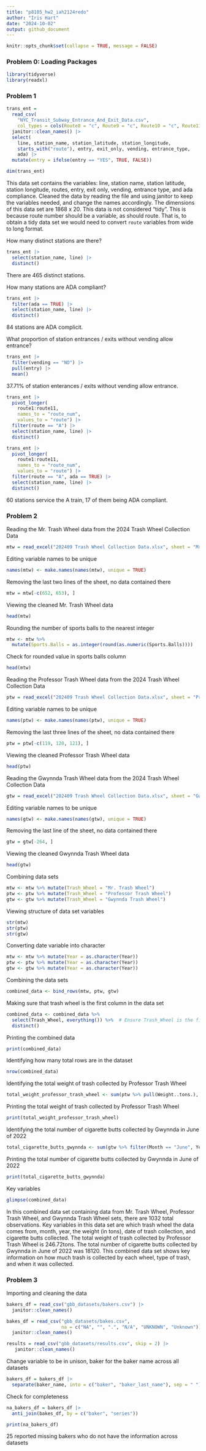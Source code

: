 ```yaml
---
title: "p8105_hw2_iah2124redo"
author: "Iris Hart"
date: "2024-10-02"
output: github_document
---
```


```r
knitr::opts_chunk$set(collapse = TRUE, message = FALSE)
```

### Problem 0: Loading Packages 
```r
library(tidyverse)
library(readxl)
```

### Problem 1
```r
trans_ent = 
  read_csv(
    "NYC_Transit_Subway_Entrance_And_Exit_Data.csv",
    col_types = cols(Route8 = "c", Route9 = "c", Route10 = "c", Route11 = "c")) |> 
  janitor::clean_names() |> 
  select(
    line, station_name, station_latitude, station_longitude, 
    starts_with("route"), entry, exit_only, vending, entrance_type, 
    ada) |> 
  mutate(entry = ifelse(entry == "YES", TRUE, FALSE))
```

```r
dim(trans_ent)
```
This data set contains the variables: line, station name, station latitude, station longitude, routes, entry, exit only, vending, entrance type, and ada compliance. Cleaned the data by reading the file and using janitor to keep the variables needed, and change the names accordingly. The dimensions of this data set are 1868 x 20. This data is not considered "tidy". This is because route number should be a variable, as should route. That is, to obtain a tidy data set we would need to convert `route` variables from wide to long format. 

How many distinct stations are there?
```r
trans_ent |> 
  select(station_name, line) |> 
  distinct()
```

There are 465 distinct stations. 

How many stations are ADA compliant?
```r
trans_ent |> 
  filter(ada == TRUE) |> 
  select(station_name, line) |> 
  distinct()
```

84 stations are ADA complicit. 

What proportion of station entrances / exits without vending allow entrance?
```r
trans_ent |> 
  filter(vending == "NO") |> 
  pull(entry) |> 
  mean()
```

37.71% of station enterances / exits without vending allow entrance.

```r
trans_ent |> 
  pivot_longer(
    route1:route11,
    names_to = "route_num",
    values_to = "route") |> 
  filter(route == "A") |> 
  select(station_name, line) |> 
  distinct()

trans_ent |> 
  pivot_longer(
    route1:route11,
    names_to = "route_num",
    values_to = "route") |> 
  filter(route == "A", ada == TRUE) |> 
  select(station_name, line) |> 
  distinct()
```
60 stations service the A train, 17 of them being ADA compliant. 

### Problem 2
Reading the Mr. Trash Wheel data from the 2024 Trash Wheel Collection Data
```r
mtw = read_excel("202409 Trash Wheel Collection Data.xlsx", sheet = "Mr. Trash Wheel", range = cell_cols("A:M"))
```
Editing variable names to be unique
```r
names(mtw) <- make.names(names(mtw), unique = TRUE)
```
Removing the last two lines of the sheet, no data contained there
```r
mtw = mtw[-c(652, 653), ]
```
Viewing the cleaned Mr. Trash Wheel data
```r
head(mtw)
```

Rounding the number of sports balls to the nearest integer 
```r
mtw <- mtw %>%
  mutate(Sports.Balls = as.integer(round(as.numeric(Sports.Balls))))
```
Check for rounded value in sports balls column
```r
head(mtw)
```

Reading the Professor Trash Wheel data from the 2024 Trash Wheel Collection Data
```r
ptw = read_excel("202409 Trash Wheel Collection Data.xlsx", sheet = "Professor Trash Wheel", range = cell_cols("A:L"))
```

Editing variable names to be unique
```r
names(ptw) <- make.names(names(ptw), unique = TRUE)
```

Removing the last three lines of the sheet, no data contained there
```r
ptw = ptw[-c(119, 120, 121), ]
```

Viewing the cleaned Professor Trash Wheel data
```r
head(ptw)
```

Reading the Gwynnda Trash Wheel data from the 2024 Trash Wheel Collection Data
```r
gtw = read_excel("202409 Trash Wheel Collection Data.xlsx", sheet = "Gwynnda Trash Wheel", range = cell_cols("A:K"))
```

Editing variable names to be unique
```r
names(gtw) <- make.names(names(gtw), unique = TRUE)
```

Removing the last line of the sheet, no data contained there
```r
gtw = gtw[-264, ]
```

Viewing the cleaned Gwynnda Trash Wheel data
```r
head(gtw)
```

Combining data sets 
```r
mtw <- mtw %>% mutate(Trash_Wheel = "Mr. Trash Wheel")
ptw <- ptw %>% mutate(Trash_Wheel = "Professor Trash Wheel")
gtw <- gtw %>% mutate(Trash_Wheel = "Gwynnda Trash Wheel")
```

Viewing structure of data set variables
```r
str(mtw)
str(ptw)
str(gtw)
```
Converting date variable into character 
```r
mtw <- mtw %>% mutate(Year = as.character(Year))
ptw <- ptw %>% mutate(Year = as.character(Year))
gtw <- gtw %>% mutate(Year = as.character(Year))
```
Combining the data sets
```r
combined_data <- bind_rows(mtw, ptw, gtw)
```
Making sure that trash wheel is the first column in the data set
```r
combined_data <- combined_data %>%
  select(Trash_Wheel, everything()) %>%  # Ensure Trash_Wheel is the first column
  distinct()
```
Printing the combined data
```r
print(combined_data)
```
Identifying how many total rows are in the dataset
```r
nrow(combined_data)
```
Identifying the total weight of trash collected by Professor Trash Wheel
```r
total_weight_professor_trash_wheel <- sum(ptw %>% pull(Weight..tons.), na.rm = TRUE)
```
Printing the total weight of trash collected by Professor Trash Wheel
```r
print(total_weight_professor_trash_wheel)
```

Identifying the total number of cigarette butts collected by Gwynnda in June of 2022
```r
total_cigarette_butts_gwynnda <- sum(gtw %>% filter(Month == "June", Year == 2022) %>% pull(Cigarette.Butts), na.rm = TRUE)
```
Printing the total number of cigarette butts collected by Gwynnda in June of 2022
```r
print(total_cigarette_butts_gwynnda)
```
Key variables
```r
glimpse(combined_data)
```

In this combined data set containing data from Mr. Trash Wheel, Professor Trash Wheel, and Gwynnda Trash Wheel sets, there are 1032 total observations. Key variables in this data set are which trash wheel the data comes from, month,  year, the weight (in tons), date of trash collection, and cigarette butts collected. The total weight of trash collected by Professor Trash Wheel is 246.72tons. The total number of cigarette butts collected by Gwynnda in June of 2022 was 18120. This combined data set shows key information on how much trash is collected by each wheel, type of trash, and when it was collected. 


### Problem 3 
Importing and cleaning the data
```r
bakers_df = read_csv("gbb_datasets/bakers.csv") |>
  janitor::clean_names() 

bakes_df = read_csv("gbb_datasets/bakes.csv",
                    na = c("NA", "", ".", "N/A", "UNKNOWN", "Unknown")) |>
  janitor::clean_names() 

results = read_csv("gbb_datasets/results.csv", skip = 2) |>
   janitor::clean_names() 
```
Change variable to be in unison, baker for the baker name across all datasets
```r
bakers_df = bakers_df |>
  separate(baker_name, into = c("baker", "baker_last_name"), sep = " ")
```
Check for completeness 
```r
na_bakers_df = bakers_df |>
  anti_join(bakes_df, by = c("baker", "series"))
```

```r
print(na_bakers_df)
```
25 reported missing bakers who do not have the information across datasets

